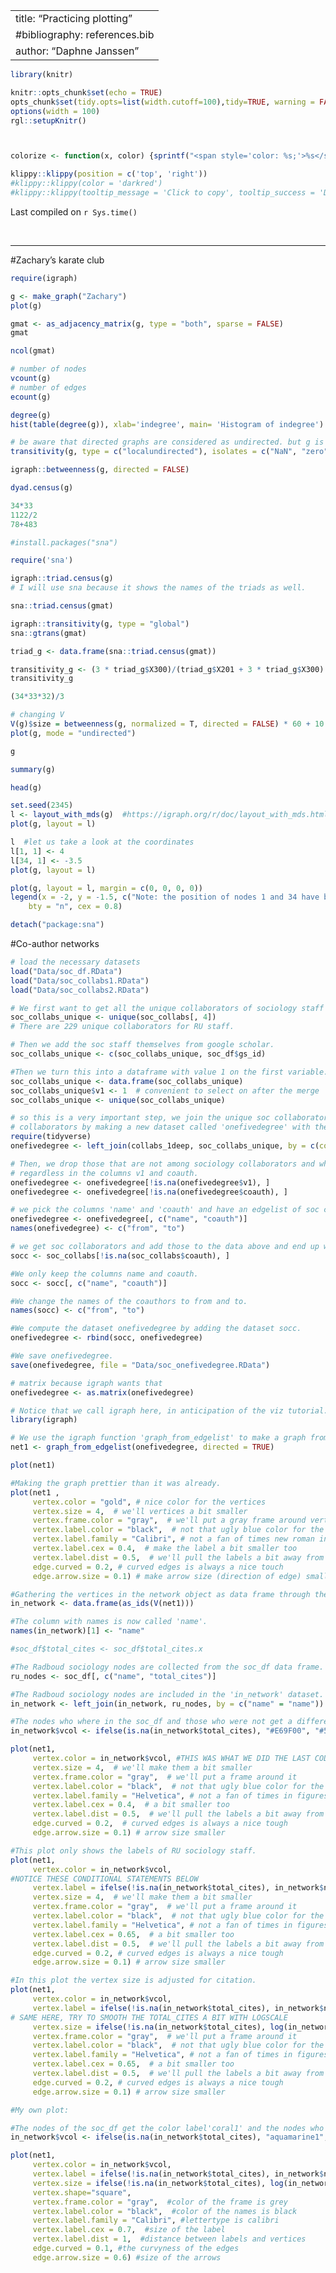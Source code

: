 
---
title: "Practicing plotting"
#bibliography: references.bib
author: "Daphne Janssen"
---



```r
library(knitr)

knitr::opts_chunk$set(echo = TRUE)
opts_chunk$set(tidy.opts=list(width.cutoff=100),tidy=TRUE, warning = FALSE, message = FALSE,comment = "#>", cache=TRUE, class.source=c("test"), class.output=c("test2"))
options(width = 100)
rgl::setupKnitr()



colorize <- function(x, color) {sprintf("<span style='color: %s;'>%s</span>", color, x) }

```

```r
klippy::klippy(position = c('top', 'right'))
#klippy::klippy(color = 'darkred')
#klippy::klippy(tooltip_message = 'Click to copy', tooltip_success = 'Done')
```

Last compiled on `r Sys.time()`

<!---
Last compiled on `r format(Sys.time(), '%B, %Y')`
--->


<br>

----

#Zachary’s karate club

```r
require(igraph)

g <- make_graph("Zachary")
plot(g)
```

```r
gmat <- as_adjacency_matrix(g, type = "both", sparse = FALSE)
gmat
```

```r
ncol(gmat)
```
```r
# number of nodes
vcount(g)
# number of edges
ecount(g)
```

```r
degree(g)
hist(table(degree(g)), xlab='indegree', main= 'Histogram of indegree')
```
```r
# be aware that directed graphs are considered as undirected. but g is undirected.
transitivity(g, type = c("localundirected"), isolates = c("NaN", "zero"))
```
```r
igraph::betweenness(g, directed = FALSE)
```

```r
dyad.census(g)
```

```r
34*33
1122/2
78+483
```


```r
#install.packages("sna")

require('sna')

igraph::triad.census(g)
# I will use sna because it shows the names of the triads as well.

sna::triad.census(gmat)

```
```r
igraph::transitivity(g, type = "global")
sna::gtrans(gmat)

triad_g <- data.frame(sna::triad.census(gmat))

transitivity_g <- (3 * triad_g$X300)/(triad_g$X201 + 3 * triad_g$X300)
transitivity_g
```

```r
(34*33*32)/3
```

```r
# changing V
V(g)$size = betweenness(g, normalized = T, directed = FALSE) * 60 + 10  #after some trial and error
plot(g, mode = "undirected")
```


```r
g

summary(g)

head(g)
```

```r
set.seed(2345)
l <- layout_with_mds(g)  #https://igraph.org/r/doc/layout_with_mds.html
plot(g, layout = l)
```

```r
l  #let us take a look at the coordinates
l[1, 1] <- 4
l[34, 1] <- -3.5
plot(g, layout = l)
```

```r
plot(g, layout = l, margin = c(0, 0, 0, 0))
legend(x = -2, y = -1.5, c("Note: the position of nodes 1 and 34 have been set by Jochem Tolsma \n for visualisation purposes only and do not reflect network properties"),
    bty = "n", cex = 0.8)
```





```r
detach("package:sna") 
```



#Co-author networks
```r
# load the necessary datasets
load("Data/soc_df.RData")
load("Data/soc_collabs1.RData")
load("Data/soc_collabs2.RData")
```

```r
# We first want to get all the unique collaborators of sociology staff at the RU.
soc_collabs_unique <- unique(soc_collabs[, 4])  
# There are 229 unique collaborators for RU staff.

# Then we add the soc staff themselves from google scholar. 
soc_collabs_unique <- c(soc_collabs_unique, soc_df$gs_id)  

#Then we turn this into a dataframe with value 1 on the first variable.
soc_collabs_unique <- data.frame(soc_collabs_unique)
soc_collabs_unique$v1 <- 1  # convenient to select on after the merge
soc_collabs_unique <- unique(soc_collabs_unique)
```


```r
# so this is a very important step, we join the unique soc collaborators to the collaborators of
# collaborators by making a new dataset called 'onefivedegree' with the variables coauthor,      # coauthorid and gsid.
require(tidyverse)
onefivedegree <- left_join(collabs_1deep, soc_collabs_unique, by = c(coauth_id = "soc_collabs_unique"))
```


```r
# Then, we drop those that are not among sociology collaborators and who don't lsit coauthors
# regardless in the columns v1 and coauth.
onefivedegree <- onefivedegree[!is.na(onefivedegree$v1), ]
onefivedegree <- onefivedegree[!is.na(onefivedegree$coauth), ]
```


```r
# we pick the columns 'name' and 'coauth' and have an edgelist of soc collaborators and whether they    # collaborate with those same collaborators the 1.5 degree network. We change the names of the columns  # to from and to. 
onefivedegree <- onefivedegree[, c("name", "coauth")]
names(onefivedegree) <- c("from", "to")
```


```r
# we get soc collaborators and add those to the data above and end up with a nice edgelist!
socc <- soc_collabs[!is.na(soc_collabs$coauth), ]

#We only keep the columns name and coauth.
socc <- socc[, c("name", "coauth")]

#We change the names of the coauthors to from and to. 
names(socc) <- c("from", "to")

#We compute the dataset onefivedegree by adding the dataset socc. 
onefivedegree <- rbind(socc, onefivedegree)

#We save onefivedegree. 
save(onefivedegree, file = "Data/soc_onefivedegree.RData")
```


```r
# matrix because igraph wants that
onefivedegree <- as.matrix(onefivedegree)  

# Notice that we call igraph here, in anticipation of the viz tutorial.
library(igraph)  

# We use the igraph function 'graph_from_edgelist' to make a graph from onefivedegree. 
net1 <- graph_from_edgelist(onefivedegree, directed = TRUE)  

plot(net1)  
```
```r
#Making the graph prettier than it was already.
plot(net1 ,
     vertex.color = "gold", # nice color for the vertices
     vertex.size = 4,  # we'll vertices a bit smaller
     vertex.frame.color = "gray",  # we'll put a gray frame around vertices
     vertex.label.color = "black",  # not that ugly blue color for the labels (names)
     vertex.label.family = "Calibri", # not a fan of times new roman in figures
     vertex.label.cex = 0.4,  # make the label a bit smaller too
     vertex.label.dist = 0.5,  # we'll pull the labels a bit away from the vertices
     edge.curved = 0.2, # curved edges is always a nice touch
     edge.arrow.size = 0.1) # make arrow size (direction of edge) smaller
```
```r
#Gathering the vertices in the network object as data frame through the function 'as_ids(V(net1))'.
in_network <- data.frame(as_ids(V(net1)))

#The column with names is now called 'name'.
names(in_network)[1] <- "name"

#soc_df$total_cites <- soc_df$total_cites.x

#The Radboud sociology nodes are collected from the soc_df data frame.
ru_nodes <- soc_df[, c("name", "total_cites")]

#The Radboud sociology nodes are included in the 'in_network' dataset.
in_network <- left_join(in_network, ru_nodes, by = c("name" = "name"))

#The nodes who where in the soc_df and those who were not get a different color label. 
in_network$vcol <- ifelse(is.na(in_network$total_cites), "#E69F00", "#56B4E9")

plot(net1,
     vertex.color = in_network$vcol, #THIS WAS WHAT WE DID THE LAST CODEBLOCK FOR!
     vertex.size = 4,  # we'll make them a bit smaller
     vertex.frame.color = "gray",  # we'll put a frame around it
     vertex.label.color = "black",  # not that ugly blue color for the names
     vertex.label.family = "Helvetica", # not a fan of times in figures
     vertex.label.cex = 0.4,  # a bit smaller too
     vertex.label.dist = 0.5,  # we'll pull the labels a bit away from the vertices
     edge.curved = 0.2,  # curved edges is always a nice tough
     edge.arrow.size = 0.1) # arrow size smaller
```
```r
#This plot only shows the labels of RU sociology staff.
plot(net1,
     vertex.color = in_network$vcol, 
#NOTICE THESE CONDITIONAL STATEMENTS BELOW
     vertex.label = ifelse(!is.na(in_network$total_cites), in_network$name, NA),
     vertex.size = 4,  # we'll make them a bit smaller
     vertex.frame.color = "gray",  # we'll put a frame around it
     vertex.label.color = "black",  # not that ugly blue color for the names
     vertex.label.family = "Helvetica", # not a fan of times in figures
     vertex.label.cex = 0.65,  # a bit smaller too
     vertex.label.dist = 0.5,  # we'll pull the labels a bit away from the vertices
     edge.curved = 0.2, # curved edges is always a nice tough
     edge.arrow.size = 0.1) # arrow size smaller

```


```r
#In this plot the vertex size is adjusted for citation.
plot(net1,
     vertex.color = in_network$vcol, 
     vertex.label = ifelse(!is.na(in_network$total_cites), in_network$name, NA),
# SAME HERE, TRY TO SMOOTH THE TOTAL_CITES A BIT WITH LOGSCALE
     vertex.size = ifelse(!is.na(in_network$total_cites), log(in_network$total_cites), 2),
     vertex.frame.color = "gray",  # we'll put a frame around it
     vertex.label.color = "black",  # not that ugly blue color for the names
     vertex.label.family = "Helvetica", # not a fan of times in figures
     vertex.label.cex = 0.65,  # a bit smaller too
     vertex.label.dist = 0.5,  # we'll pull the labels a bit away from the vertices
     edge.curved = 0.2, # curved edges is always a nice tough
     edge.arrow.size = 0.1) # arrow size smaller
```

```r
#My own plot: 

#The nodes of the soc_df get the color label'coral1' and the nodes who where not get the color #label 'aquamarine1'
in_network$vcol <- ifelse(is.na(in_network$total_cites), "aquamarine1", "coral1")

plot(net1,
     vertex.color = in_network$vcol, 
     vertex.label = ifelse(!is.na(in_network$total_cites), in_network$name, NA),
     vertex.size = ifelse(!is.na(in_network$total_cites), log(in_network$total_cites), 5),
     vertex.shape="square",
     vertex.frame.color = "gray",  #color of the frame is grey
     vertex.label.color = "black",  #color of the names is black
     vertex.label.family = "Calibri", #lettertype is calibri
     vertex.label.cex = 0.7,  #size of the label
     vertex.label.dist = 1,  #distance between labels and vertices
     edge.curved = 0.1, #the curvyness of the edges
     edge.arrow.size = 0.6) #size of the arrows 
     
```

